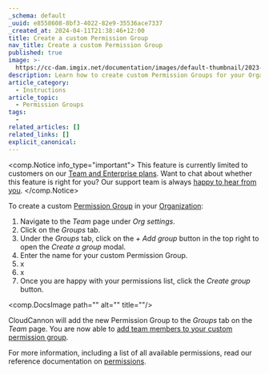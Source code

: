 ```yaml
---
_schema: default
_uuid: e8558608-8bf3-4022-82e9-35536ace7337
_created_at: 2024-04-11T21:38:46+12:00
title: Create a custom Permission Group
nav_title: Create a custom Permission Group
published: true
image: >-
  https://cc-dam.imgix.net/documentation/images/default-thumbnail/2023-Q4/CloudCannon-Documentation-Thumbnail.png
description: Learn how to create custom Permission Groups for your Organization.
article_category:
  - Instructions
article_topic:
  - Permission Groups
tags:
  -
related_articles: []
related_links: []
explicit_canonical:
---
```

<comp.Notice info_type="important">
  This feature is currently limited to customers on our [Team and Enterprise plans](/pricing/). Want to chat about whether this feature is right for you? Our support team is always [happy to hear from you]().
</comp.Notice>

To create a custom [Permission Group](/documentation/articles/what-are-permission-groups/) in your [Organization](/documentation/articles/what-is-an-organization/):

1. Navigate to the *Team* page under *Org settings*.
2. Click on the *Groups* tab.
3. Under the *Groups* tab, click on the *\+ Add group* button in the top right to open the *Create a group* modal.
4. Enter the name for your custom Permission Group.
5. x
6. x
7. Once you are happy with your permissions list, click the *Create group* button.

<comp.DocsImage path="" alt="" title=""/>

CloudCannon will add the new Permission Group to the *Groups* tab on the *Team* page. You are now able to [add team members to your custom permission group](/documentation/articles/add-a-team-member-to-a-permission-group/).

For more information, including a list of all available permissions, read our reference documentation on [permissions](/documentation/articles/permissions-reference/).